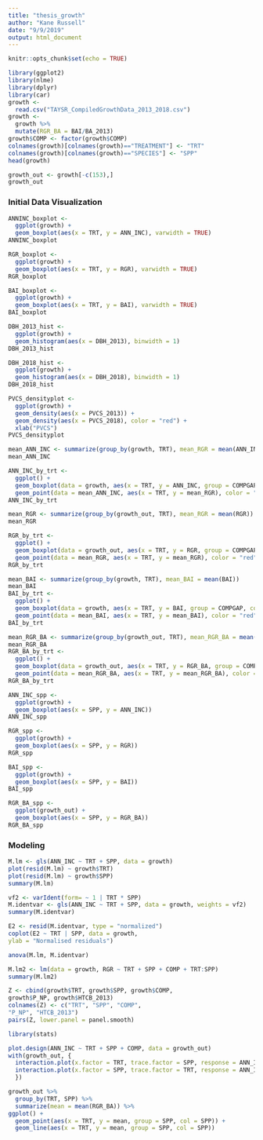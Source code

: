 ```yaml
---
title: "thesis_growth"
author: "Kane Russell"
date: "9/9/2019"
output: html_document
---
```


```r
knitr::opts_chunk$set(echo = TRUE)
```


```r
library(ggplot2)
library(nlme)
library(dplyr)
library(car)
growth <- 
  read.csv("TAYSR_CompiledGrowthData_2013_2018.csv")
growth <- 
  growth %>% 
  mutate(RGR_BA = BAI/BA_2013)
growth$COMP <- factor(growth$COMP)
colnames(growth)[colnames(growth)=="TREATMENT"] <- "TRT"
colnames(growth)[colnames(growth)=="SPECIES"] <- "SPP"
head(growth)
```

```r
growth_out <- growth[-c(153),] 
growth_out
```


### Initial Data Visualization

```r
ANNINC_boxplot <- 
  ggplot(growth) + 
  geom_boxplot(aes(x = TRT, y = ANN_INC), varwidth = TRUE)
ANNINC_boxplot
```

```r
RGR_boxplot <- 
  ggplot(growth) + 
  geom_boxplot(aes(x = TRT, y = RGR), varwidth = TRUE)
RGR_boxplot
```

```r
BAI_boxplot <- 
  ggplot(growth) + 
  geom_boxplot(aes(x = TRT, y = BAI), varwidth = TRUE)
BAI_boxplot
```


```r
DBH_2013_hist <- 
  ggplot(growth) + 
  geom_histogram(aes(x = DBH_2013), binwidth = 1) 
DBH_2013_hist
```

```r
DBH_2018_hist <- 
  ggplot(growth) + 
  geom_histogram(aes(x = DBH_2018), binwidth = 1)
DBH_2018_hist
```

```r
PVCS_densityplot <-
  ggplot(growth) + 
  geom_density(aes(x = PVCS_2013)) + 
  geom_density(aes(x = PVCS_2018), color = "red") + 
  xlab("PVCS")
PVCS_densityplot
```


```r
mean_ANN_INC <- summarize(group_by(growth, TRT), mean_RGR = mean(ANN_INC))
mean_ANN_INC
```


```r
ANN_INC_by_trt <- 
  ggplot() + 
  geom_boxplot(data = growth, aes(x = TRT, y = ANN_INC, group = COMPGAP, color = factor(COMP))) + 
  geom_point(data = mean_ANN_INC, aes(x = TRT, y = mean_RGR), color = "red", shape = 4, size = 4)
ANN_INC_by_trt
```
```r
mean_RGR <- summarize(group_by(growth_out, TRT), mean_RGR = mean(RGR))
mean_RGR
```


```r
RGR_by_trt <- 
  ggplot() + 
  geom_boxplot(data = growth_out, aes(x = TRT, y = RGR, group = COMPGAP, color = factor(COMP))) + 
  geom_point(data = mean_RGR, aes(x = TRT, y = mean_RGR), color = "red", shape = 4, size = 4)
RGR_by_trt
```


```r
mean_BAI <- summarize(group_by(growth, TRT), mean_BAI = mean(BAI))
mean_BAI
BAI_by_trt <- 
  ggplot() + 
  geom_boxplot(data = growth, aes(x = TRT, y = BAI, group = COMPGAP, color = COMP)) + 
  geom_point(data = mean_BAI, aes(x = TRT, y = mean_BAI), color = "red", shape = 4, size = 4)
BAI_by_trt
```

```r
mean_RGR_BA <- summarize(group_by(growth_out, TRT), mean_RGR_BA = mean(RGR_BA))
mean_RGR_BA
RGR_BA_by_trt <- 
  ggplot() + 
  geom_boxplot(data = growth_out, aes(x = TRT, y = RGR_BA, group = COMPGAP, color = factor(COMP))) + 
  geom_point(data = mean_RGR_BA, aes(x = TRT, y = mean_RGR_BA), color = "red", shape = 4, size = 4)
RGR_BA_by_trt
```


```r
ANN_INC_spp <- 
  ggplot(growth) + 
  geom_boxplot(aes(x = SPP, y = ANN_INC))
ANN_INC_spp

RGR_spp <- 
  ggplot(growth) + 
  geom_boxplot(aes(x = SPP, y = RGR))
RGR_spp

BAI_spp <- 
  ggplot(growth) + 
  geom_boxplot(aes(x = SPP, y = BAI))
BAI_spp

RGR_BA_spp <-
  ggplot(growth_out) + 
  geom_boxplot(aes(x = SPP, y = RGR_BA))
RGR_BA_spp
```




### Modeling

```r
M.lm <- gls(ANN_INC ~ TRT + SPP, data = growth)
plot(resid(M.lm) ~ growth$TRT)
plot(resid(M.lm) ~ growth$SPP)
summary(M.lm)
```

```r
vf2 <- varIdent(form= ~ 1 | TRT * SPP)
M.identvar <- gls(ANN_INC ~ TRT + SPP, data = growth, weights = vf2)
summary(M.identvar)
```

```r
E2 <- resid(M.identvar, type = "normalized")
coplot(E2 ~ TRT | SPP, data = growth,
ylab = "Normalised residuals")
```

```r
anova(M.lm, M.identvar)
```

```r
M.lm2 <- lm(data = growth, RGR ~ TRT + SPP + COMP + TRT:SPP)
summary(M.lm2)
```


```r
Z <- cbind(growth$TRT, growth$SPP, growth$COMP,
growth$P_NP, growth$HTCB_2013)
colnames(Z) <- c("TRT", "SPP", "COMP",
"P_NP", "HTCB_2013")
pairs(Z, lower.panel = panel.smooth)
```



```r
library(stats)

plot.design(ANN_INC ~ TRT + SPP + COMP, data = growth_out)
with(growth_out, {
  interaction.plot(x.factor = TRT, trace.factor = SPP, response = ANN_INC, col = SPP, type = "l")
  interaction.plot(x.factor = SPP, trace.factor = TRT, response = ANN_INC)
  })
```

```r
growth_out %>% 
  group_by(TRT, SPP) %>% 
  summarize(mean = mean(RGR_BA)) %>% 
ggplot() + 
  geom_point(aes(x = TRT, y = mean, group = SPP, col = SPP)) + 
  geom_line(aes(x = TRT, y = mean, group = SPP, col = SPP))
```

